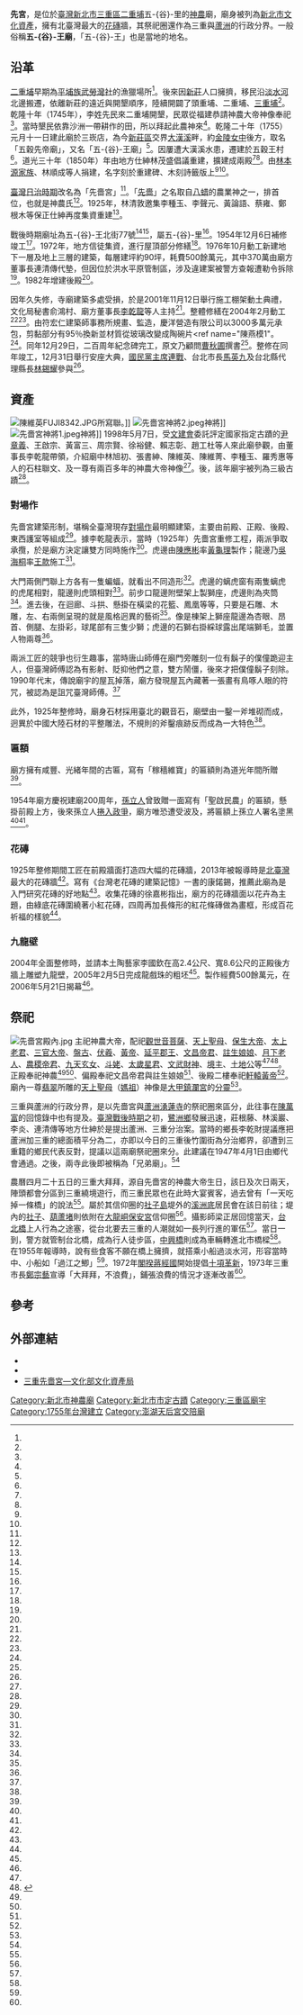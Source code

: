 {{coord|25.050496|121.475982|display=title}}
{{東亞廟宇
| name =先嗇宮
| img =File:先嗇宮正面照.jpg
| image_width = 250px
| location = {{TWN}}[[新北市|新北市]][[三重區|三重區]]五-{谷}-里五-{谷}-王北街77號
| god = 神農大帝
| type =
| struct =
| open_year ={{QING}}[[乾隆|乾隆]]二十年（1755年）
| cere_date =農曆四月廿五
|}}

'''先{{ruby|-{嗇}-|-{zh-cn:sè;zh-tw:ㄙㄜˋ}-}}宮'''，是位於[[臺灣|臺灣]][[新北市|新北市]][[三重區|三重區]][[二重埔_(新北市)|二重埔]]五-{谷}-里的[[神農|神農]]廟，廟身被列為[[新北市文化資產|新北市文化資產]]，擁有北臺灣最大的[[花磚|花磚]]牆，其祭祀圈還作為三重與[[蘆洲區|蘆洲]]的行政分界。一般俗稱'''五-{谷}-王廟'''，「五-{谷}-王」也是當地的地名。

==沿革==
[[二重埔_(新北市)|二重埔]]早期為[[平埔族|平埔族]][[武勞灣社|武勞灣社]]的漁獵場所<ref name="林昭彰"/>。後來因[[新莊區|新莊]]人口擁擠，移民沿[[淡水河|淡水河]]北邊搬遷，依離新莊的遠近與開墾順序，陸續開闢了頭重埔、二重埔、[[三重埔_(新北市)|三重埔]]<ref name="丁木發"/>。乾隆十年（1745年），李姓先民來二重埔開墾，民眾從福建恭請神農大帝神像奉祀<ref name="林昭彰"/>。當時墾民依靠沙洲一帶耕作的田，所以拜起此農神來<ref name="丁木發"/>。乾隆二十年（1755）元月十一日建此廟於三崁店，為今[[新莊區|新莊區]]交界[[大漢溪|大漢溪]]畔，約[[金陵女中|金陵女中]]後方，取名「五穀先帝廟」，又名「五-{谷}-王廟」<ref name="林昭彰"/>。因屢遭大漢溪水患，遷建於五穀王村<ref name="沈旭凱2"/>。道光三十年（1850年）年由地方仕紳林茂盛倡議重建，擴建成兩殿<ref name="林昭彰"/><ref name="沈旭凱2"/>。由[[林本源家族|林本源家族]]、林順成等人捐建，名字刻於重建碑、木刻詩籤版上<ref name="盧禮賓"/><ref name="張力可"/>。

[[臺灣日治時期|臺灣日治時期]]改名為「先嗇宮」<ref name="林昭彰"/>。「[[先嗇|先嗇]]」之名取自[[八蜡|八蜡]]的農業神之一，排首位，也就是神農氏<ref name="李雅雯"/>。1925年，林清敦邀集李種玉、李聲元、黃論語、蔡雍、鄭根木等保正仕紳再度集資重建<ref name="林昭彰"/>。

戰後時期廟址為五-{谷}-王北街77號<ref name="林昭彰"/><ref name="邱璟綾"/>，屬五-{谷}-里<ref name="陳燕模4"/>。1954年12月6日補修竣工<ref name="1954-12-07"/>。1972年，地方信徒集資，進行屋頂部分修繕<ref name="沈旭凱1"/>。1976年10月動工新建地下一層及地上三層的建築，每層建坪約90坪，耗費500餘萬元，其中370萬由廟方董事長連清傳代墊，但因位於洪水平原管制區，涉及違建案被警方查報遭勒令拆除<ref name="1977-10-15"/>。1982年增建後殿<ref name="林昭彰"/>。

因年久失修，寺廟建築多處受損，於是2001年11月12日舉行施工棚架動土典禮，文化局秘書俞鴻村、廟方董事長[[李乾龍|李乾龍]]等人主持<ref name="沈旭凱4"/>。整體修繕在2004年2月動工<ref name="陳燕模1"/><ref name="陳燕模2"/>。由符宏仁建築師事務所規畫、監造，慶洋營造有限公司以3000多萬元承包，剪黏部分有95％換新並材質從玻璃改變成陶碗片<ref name="陳燕模1"。<ref name="陳燕模1"/>。同年12月29日，二百周年紀念碑完工，原文乃顧問[[曹秋圃|曹秋圃]]撰書<ref name="2004-12-30"/>。整修在同年竣工，12月31日舉行安座大典，[[國民黨主席|國民黨主席]][[連戰|連戰]]、台北市長[[馬英九|馬英九]]及台北縣代理縣長[[林錫耀|林錫耀]]參與<ref name="陳燕模2"/>。

==資產==
[[File:陳維英FUJI8342.JPG|thumb]]所寫聯。]]
[[File:先嗇宮神將2.jpeg|thumb]]神將]]
[[File:先嗇宮神將1.jpeg|thumb]]神將]]
1998年5月7日，受[[文建會|文建會]]委託評定國家指定古蹟的[[尹章義|尹章義]]、王啟宗、黃富三、周宗賢、徐裕健、賴志彰、趙工杜等人來此廟參觀，由董事長李乾龍帶領，介紹廟中林旭初、張書紳、陳維英、陳維菁、李種玉、羅秀惠等人的石柱聯文、及一尊有兩百多年的神農大帝神像<ref name="林家群2"/>。後，該年廟宇被列為三級古蹟<ref name="林家群3"/>。

===對場作===
先嗇宮建築形制，堪稱全臺灣現存[[對場作|對場作]]最明顯建築，主要由前殿、正殿、後殿、東西護室等組成<ref name="林昭彰"/>。據李乾龍表示，當時（1925年）先嗇宮重修工程，兩派爭取承攬，於是廟方決定讓雙方同時施作<ref name="沈旭凱3"/>。虎邊由[[陳應彬|陳應彬]]率[[黃龜理|黃龜理]]製作；龍邊乃[[吳海桐|吳海桐]]率[[王款|王款]]施工<ref name="林昭彰"/>。

大門兩側門聯上方各有一隻蝙蝠，就看出不同造形<ref name="陳燕模4"/>。虎邊的螭虎窗有兩隻螭虎的虎尾相對，龍邊則虎頭相對<ref name="沈旭凱3"/>。前步口龍邊附壁架上製獅座，虎邊則為夾筒<ref name="林昭彰"/>。進去後，在迴廊、斗拱、懸掛在橫梁的花籃、鳳凰等等，只要是石雕、木雕，左、右兩側呈現的就是風格迥異的藝術<ref name="陳燕模4"/>。像是棟架上獅座龍邊為杏眼、昂首、側腿、左掛彩，球尾部有三隻少獅；虎邊的石獅右掛綵球露出尾端獅毛，並置人物兩尊<ref name="林昭彰"/>。

兩派工匠的競爭也衍生趣事，當時唐山師傅在廟門旁雕刻一位有鬍子的僕僮跪迎主人，但臺灣師傅認為有影射、貶抑他們之意，雙方鬧僵，後來才把僕僮鬍子刻除。1990年代末，傳說廟宇的屋瓦掉落，廟方發現屋瓦內藏著一張畫有鳥啄人眼的符咒，被認為是詛咒臺灣師傅。<ref name="沈旭凱2"/>

此外，1925年整修時，廟身石材採用臺北的觀音石，廟壁由一鑿一斧堆砌而成，迥異於中國大陸石材的平整雕法，不規則的斧鑿痕跡反而成為一大特色<ref name="沈旭凱2"/>。

===匾額===
廟方擁有咸豐、光緒年間的古匾，寫有「稼穡維寶」的匾額則為道光年間所贈<ref name="謝榮華"/>。

1954年廟方慶祝建廟200周年，[[孫立人|孫立人]]曾致贈一面寫有「聖啟民農」的匾額，懸掛前殿上方，後來孫立人[[孫立人兵變案|捲入政爭]]，廟方唯恐遭受波及，將匾額上孫立人署名塗黑<ref name="沈旭凱2"/><ref name="沈旭凱3"/>。

===花磚===
1925年整修期間工匠在前殿牆面打造四大幅的花磚牆，2013年被報導時是[[北臺灣|北臺灣]]最大的花磚牆<ref name="邱璟綾"/>。寫有《台灣老花磚的建築記憶》一書的康鍩錫，推薦此廟為是入門研究花磚的好地點<ref name="郭佳容"/>。收集花磚的徐嘉彬指出，廟方的花磚牆面以花卉為主題，由綠底花磚圍繞著小紅花磚，四周再加長條形的紅花條磚做為畫框，形成百花祈福的樣貌<ref name="邱璟綾"/>。

===九龍壁===
2004年全面整修時，並請本土陶藝家李國欽在高2.4公尺、寬8.6公尺的正殿後方牆上雕塑九龍壁，2005年2月5日完成龍戲珠的粗坯<ref name="陳燕模3"/>。製作經費500餘萬元，在2006年5月21日揭幕<ref name="盧禮賓2"/>。

==祭祀==
[[File:先嗇宮殿內.jpg|thumb]]
主祀神農大帝，配祀[[觀世音菩薩|觀世音菩薩]]、[[天上聖母|天上聖母]]、[[保生大帝|保生大帝]]、[[太上老君|太上老君]]、[[三官大帝|三官大帝]]、[[盤古|盤古]]、[[伏羲|伏羲]]、[[黃帝|黃帝]]、[[延平郡王|延平郡王]]、[[文昌帝君|文昌帝君]]、[[註生娘娘|註生娘娘]]、[[月下老人|月下老人]]、[[農稷帝君|農稷帝君]]、[[九天玄女|九天玄女]]、[[斗姥|斗姥]]、[[太歲星君|太歲星君]]、[[財神|文武財神]]、[[境主|境主]]、[[土地公|土地公]]等<ref name="林昭彰"/><ref>{{Cite web |url=https://open33.ntpc.gov.tw/dateview_inside?dateid=2119 |title=稼穡維寶，蒸民乃粒 - 三重先嗇宮 |accessdate=2020-11-19 |archive-date=2020-11-27 |archive-url=https://web.archive.org/web/20201127051613/https://open33.ntpc.gov.tw/dateview_inside?dateid=2119 |dead-url=no }}</ref>。正殿奉祀神農<ref name="謝榮華"/><ref name="賴筱桐"/>、偏殿奉祀文昌帝君與註生娘娘<ref name="賴筱桐"/>、後殿二樓奉祀[[軒轅黃帝|軒轅黃帝]]<ref name="謝榮華"/>。廟內一尊[[翡翠|翡翠]]所雕的[[天上聖母|天上聖母]]（[[媽祖|媽祖]]）神像是[[大甲鎮瀾宮|大甲鎮瀾宮]]的[[分靈|分靈]]<ref name="賴筱桐"/>。

三重與蘆洲的行政分界，是以先嗇宮與[[蘆洲湧蓮寺|蘆洲湧蓮寺]]的祭祀圈來區分，此往事在[[陳萬富|陳萬富]]的回憶錄中也有提及。[[臺灣戰後時期|臺灣戰後時期]]之初，[[鷺洲鄉|鷺洲鄉]]發展迅速，莊根藤、林溪巖、李炎、連清傳等地方仕紳於是提出蘆洲、三重分治案。當時的鄉長李乾財提議應把蘆洲加三重的總面積平分為二，亦即以今日的三重後竹圍街為分治鄉界，卻遭到三重籍的鄉民代表反對，提議以這兩廟祭祀圈來分。此建議在1947年4月1日由鄉代會通過。之後，兩寺此後即被稱為「兄弟廟」。<ref name="吳明倫2"/>

農曆四月二十五日的三重大拜拜，源自先嗇宮的神農大帝生日，該日及次日兩天，陣頭都會分區到三重繞境遊行，而三重民眾也在此時大宴賓客，過去曾有「一天吃掉一條橋」的說法<ref name="林家群1"/>。屬於其信仰圈的[[社子島|社子島]]堤外的[[溪洲底|溪洲底]]居民會在該日前往；堤內的[[社子_(臺北市大字)|社子]]、[[葫蘆堵|葫蘆堵]]則依附在[[大龍峒保安宮|大龍峒保安宮]]信仰圈<ref name="陳盈珊"/>。攝影師梁正居回憶當天，[[台北橋|台北橋]]上人行為之途塞，從台北要去三重的人潮就如一長列行進的軍伍<ref name="梁正居"/>。當日一到，警方就管制台北橋，成為行人徒步區，[[中興橋|中興橋]]則成為車輛轉進北市橋樑<ref name="林家群1"/>。在1955年報導時，說有些食客不願在橋上擁擠，就搭乘小船過淡水河，形容當時中、小船如「過江之鯽」<ref name="1955-06-16"/>。1972年[[閣揆|閣揆]][[蔣經國|蔣經國]]開始提倡[[十項革新|十項革新]]，1973年三重市長[[鄭宗藝|鄭宗藝]]宣導「大拜拜，不浪費」，鋪張浪費的情況才逐漸改善<ref name="林家群1"/>。

== 參考 ==
{{Reflist|35em|refs =
<ref name="陳盈珊">{{Cite news|url=|title=社子島非島 有神則有靈|author=陳盈珊|language=zh-tw|publisher=《中國時報》|date=2000-02-13|accessdate=}}</ref>

<ref name="李雅雯">{{Cite news|url=http://news.ltn.com.tw/news/local/paper/779503|title=〈台北都會〉先嗇宮慶260年 神將週日遶境|author=李雅雯|language=zh-tw|publisher=《自由時報》|date=2014-05-16|accessdate=2018-06-21|archive-date=2019-05-04|archive-url=https://web.archive.org/web/20190504180624/https://news.ltn.com.tw/news/local/paper/779503|dead-url=no}}</ref>


<ref name="丁木發">{{Cite news|url=|title=<街頭誌> 五谷王北街為廟開道|author=丁木發|language=zh-tw|publisher=《聯合報》|date=1992-10-26|accessdate=}}</ref>

<ref name="1955-06-16">{{Cite news|url=|title=三重大拜拜 吃掉千萬元|author=|language=zh-tw|publisher=《聯合報》|date=1955-06-16|accessdate=}}</ref>


<ref name="梁正居">{{Cite news|url=|title=飲饌之歌 系列4 辦桌|author=梁正居|language=zh-tw|publisher=《聯合報》|date=2002-02-11|accessdate=}}</ref>


<ref name="郭佳容">{{Cite news|url=http://www.chinatimes.com/newspapers/20150907000423-260115|title=聽老花磚輕呢喃 康鍩錫20年無悔|author=郭佳容|language=zh-tw|publisher=《中國時報》|date=2015-09-07|accessdate=2018-06-20|deadurl=no|archiveurl=https://web.archive.org/web/20180620102934/http://www.chinatimes.com/newspapers/20150907000423-260115|archivedate=2018-06-20|df=}}</ref>

<ref name="賴筱桐">{{Cite news|url=http://news.ltn.com.tw/news/local/paper/648585|title=〈台北都會〉大甲媽分靈 進駐三重先嗇宮|author=賴筱桐|language=zh-tw|publisher=《自由時報》|date=2013-01-22|accessdate=2018-06-20|deadurl=no|archiveurl=https://web.archive.org/web/20180620102929/http://news.ltn.com.tw/news/local/paper/648585|archivedate=2018-06-20|df=}}</ref>

<ref name="林昭彰">{{Cite news|url=|title=三重先嗇宮 除夕發紅包|author=林昭彰|language=zh-tw|publisher=《聯合報》|date=2015-02-01|accessdate=}}</ref>

<ref name="邱璟綾">{{Cite news|url=http://news.ltn.com.tw/news/lifeweekly/paper/1182809|title=【千萬種故事】台灣老花磚，失落的美麗|author=邱璟綾|language=zh-tw|publisher=《自由時報》|date=2018-03-11|accessdate=2018-06-20|deadurl=no|archiveurl=https://web.archive.org/web/20180620102941/http://news.ltn.com.tw/news/lifeweekly/paper/1182809|archivedate=2018-06-20|df=}}</ref>

<ref name="盧禮賓">{{Cite news|url=|title=道光古物 重現三重先嗇宮 籤詩木刻 林本源等聞人名列其上 具150多年歷史|author=盧禮賓|language=zh-tw|publisher=《聯合報》|date=2002-05-22|accessdate=}}</ref>

<ref name="1954-12-07">{{Cite news|url=|title=拜拜雖謂大 卻省不少錢 三重昨祭神農大帝 李糧局長未克親臨|author=|language=zh-tw|publisher=《聯合報》|date=1954-12-07|accessdate=}}</ref>

<ref name="1977-10-15">{{Cite news|url=|title=先嗇宮建廟宇工程 已耗資五百餘萬元 涉及違建案信徒表關切|author=|language=zh-tw|publisher=《聯合報》|date=1977-10-15|accessdate=}}</ref>

<ref name="謝榮華">{{Cite news|url=|title=有個透明琉璃肚的神農大帝 夏天的神|author=謝榮華|language=zh-tw|publisher=《民生報》|date=1981-05-28|accessdate=}}</ref>

<ref name="沈旭凱1">{{Cite news|url=|title=樑蛀瓦裂頻漏水|author=沈旭凱|language=zh-tw|publisher=《聯合報》|date=1999-12-21|accessdate=}}</ref>

<ref name="沈旭凱2">{{Cite news|url=|title=兩岸師傅對場作 兩種廟風迥異|author=沈旭凱|language=zh-tw|publisher=《聯合報》|date=2001-05-07|accessdate=}}</ref>

<ref name="沈旭凱3">{{Cite news|url=|title=先嗇宮匾額 孫立人署名被塗黑 三重三級古蹟將再修繕 老廟幾度重修風格互異 也曾為避白色恐怖而自保|author=沈旭凱|language=zh-tw|publisher=《聯合報》|date=2001-11-13|accessdate=}}</ref>

<ref name="沈旭凱4">{{Cite news|url=|title=三級古蹟 建築樸素 至今仍留有清末民初匠師藝風 先嗇宮年久失修 搭棚準備大修|author=沈旭凱|language=zh-tw|publisher=《聯合報》|date=2001-11-13|accessdate=}}</ref>

<ref name="陳燕模1">{{Cite news|url=|title=三重先嗇宮 百年大修 屋頂全掀 橫梁、脊柱以鋼纜懸吊 今天上梁 配合神農誕辰 熱鬧到周日|author=陳燕模|language=zh-tw|publisher=《聯合報》|date=2004-06-10|accessdate=}}</ref>

<ref name="陳燕模2">{{Cite news|url=|title=三重先嗇宮 今天安座大典 連戰、馬英九、林錫耀 都將參加 祈安法會一連三天|author=陳燕模|language=zh-tw|publisher=《聯合報》|date=2004-12-31|accessdate=}}</ref>

<ref name="陳燕模3">{{Cite news|url=|title=先嗇宮的九龍壁 名家出手 陶藝家李國欽創作 九龍各異|author=陳燕模|language=zh-tw|publisher=《聯合報》|date=2005-02-06|accessdate=}}</ref>

<ref name="陳燕模4">{{Cite news|url=|title=《行家帶路》 先嗇宮 「對場作」爭艷|author=陳燕模|language=zh-tw|publisher=《聯合報》|date=2008-09-21|accessdate=}}</ref>

<ref name="盧禮賓2">{{Cite news|url=|title=先嗇宮 九龍壁揭幕 300塊陶瓷組成 文物館同步開幕 稀有筆墨登場|author=盧禮賓|language=zh-tw|publisher=《聯合報》|date=2006-05-22|accessdate=}}</ref>

<ref name="林家群1">{{Cite news|url=|title=三重大拜拜花費令人咋舌|author=林家群|language=zh-tw|publisher=《中國時報》|date=1997-06-01|accessdate=}}</ref>

<ref name="林家群2">{{Cite news|url=|title=三重先嗇宮深具古蹟相豐富文物深受專家讚嘆咸認「過關」沒問題|author=林家群|language=zh-tw|publisher=《中國時報》|date=1998-05-08|accessdate=}}</ref>

<ref name="林家群3">{{Cite news|url=|title=先嗇宮拓碑見證歷史正殿神龕壁上出現虎形痕跡被指為神蹟|author=林家群|language=zh-tw|publisher=《中國時報》|date=1998-12-12|accessdate=}}</ref>

<ref name="吳明倫2">{{Cite news|url=|title=先嗇宮、湧蓮寺信徒劃分為三重、蘆洲人兩地分治耆老津津樂道年輕一輩已經少有人知|author=吳明倫|language=zh-tw|publisher=《中國時報》|date=1999-04-07|accessdate=}}</ref>


<ref name="張力可">{{Cite news|url=|title=先嗇宮整建 古文物出土|author=張力可|language=zh-tw|publisher=《中國時報》|date=2002-05-22 |accessdate=}}</ref>


<ref name="2004-12-30">{{Cite news|url=|title=《城鄉小調》先嗇宮重修紀念碑 落成|author=|language=zh-tw|publisher=《中國時報》|date=2004-12-30|accessdate=}}</ref>

}}

==外部連結==
{{Commons cat|Sanchong Xianse Temple}}
*{{facebook|2015sfdt}}
*{{Official site|www.sfdt.org.tw}}
*[https://nchdb.boch.gov.tw/assets/advanceSearch/monument/19980829000002 三重先嗇宮—文化部文化資產局]{{Wayback|url=https://nchdb.boch.gov.tw/assets/advanceSearch/monument/19980829000002 |date=20190114100548 }}

{{台灣直轄市定古蹟}}
{{新北市文化資產}}
{{Clear}}
{{Portal bar|台北|道教|建築|border=no}}
{{DEFAULTSORT:Sanchong Xianse Temple}}
[[Category:新北市神農廟|Category:新北市神農廟]]
[[Category:新北市市定古蹟|Category:新北市市定古蹟]]
[[Category:三重區廟宇|Category:三重區廟宇]]
[[Category:1755年台灣建立|Category:1755年台灣建立]]
[[Category:澎湖天后宮交陪廟|Category:澎湖天后宮交陪廟]]